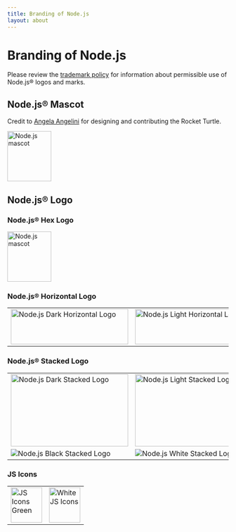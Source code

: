 ```yaml
---
title: Branding of Node.js
layout: about
---
```


# Branding of Node.js

Please review the [trademark policy](https://trademark-policy.openjsf.org/) for information about permissible use of Node.js® logos and marks.

## Node.js® Mascot

Credit to [Angela Angelini](https://www.linkedin.com/in/angeliningl/) for designing and contributing the Rocket Turtle.

<img
  alt="Node.js mascot"
  src="/static/images/node-mascot.svg"
  className="w-[100px]"
  width="100"
  height="114"
/>

## Node.js® Logo

### Node.js® Hex Logo

<img
  alt="Node.js mascot"
  src="/static/images/node-hex.svg"
  className="w-[100px]"
  width="100"
  height="114"
/>


### Node.js® Horizontal Logo

<table>
  <tbody>
    <tr>
      <td>
        <img
          alt="Node.js Dark Horizontal Logo"
          src="/static/logos/nodejsDark.svg"
          className="h-[80px] w-[267px]"
          width="267"
          height="80"
        />
      </td>
      <td>
        <img
          alt="Node.js Light Horizontal Logo"
          src="/static/logos/nodejsLight.svg"
          className="h-[80px] w-[267px] bg-neutral-950 p-2 dark:bg-transparent"
          width="267"
          height="80"
        />
      </td>
    </tr>
  </tbody>
</table>

### Node.js® Stacked Logo

<table>
  <tbody>
    <tr>
      <td>
        <img
          alt="Node.js Dark Stacked Logo"
          src="/static/logos/nodejsStackedDark.svg"
          className="h-[164px] w-[267px]"
          width="267"
          height="164"
        />
      </td>
      <td>
        <img
          alt="Node.js Light Stacked Logo"
          src="/static/logos/nodejsStackedLight.svg"
          className="rounded-xs h-[164px] w-[267px] bg-neutral-950 p-2 dark:bg-transparent"
          width="267"
          height="164"
        />
      </td>
    </tr>
    <tr>
      <td>
        <img
          alt="Node.js Black Stacked Logo"
          src="/static/logos/nodejsStackedBlack.svg"
        />
      </td>
      <td>
        <img
          alt="Node.js White Stacked Logo"
          src="/static/logos/nodejsStackedWhite.svg"
          className="rounded-xs bg-neutral-950 p-2 dark:bg-transparent"
        />
      </td>
    </tr>
  </tbody>
</table>

### JS Icons

<table>
  <tbody>
    <tr>
      <td>
        <img
          alt="JS Icons Green"
          src="/static/logos/jsIconGreen.svg"
          className="height-[80px] mx-auto w-[71px]"
          width="71"
          height="80"
        />
      </td>
      <td>
        <img
          alt="White JS Icons"
          src="/static/logos/jsIconWhite.svg"
          className="height-[80px] rounded-xs mx-auto w-[71px] bg-neutral-950 p-2 dark:bg-transparent"
          width="71"
          height="80"
        />
      </td>
    </tr>
  </tbody>
</table>
